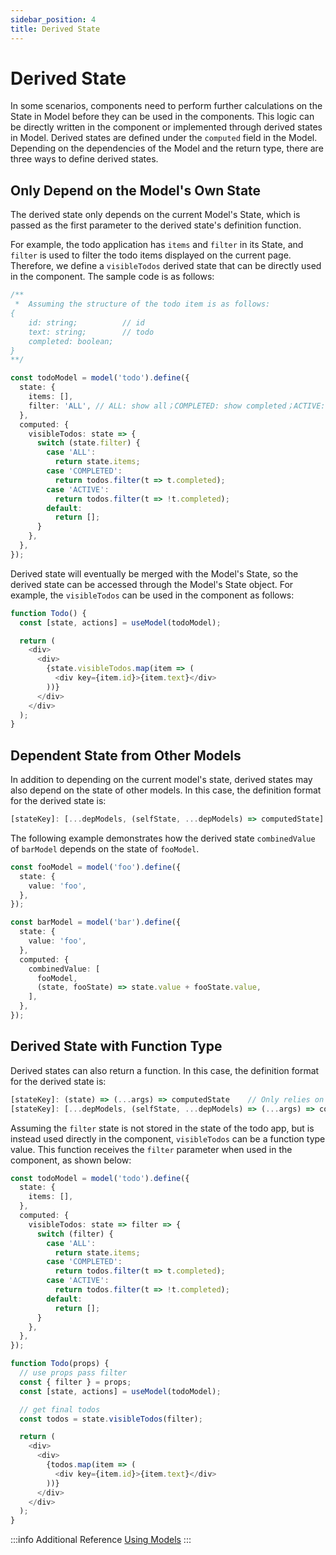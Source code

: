 ```yaml
---
sidebar_position: 4
title: Derived State
---
```


# Derived State

In some scenarios, components need to perform further calculations on the State in Model before they can be used in the components. This logic can be directly written in the component or implemented through derived states in Model. Derived states are defined under the `computed` field in the Model. Depending on the dependencies of the Model and the return type, there are three ways to define derived states.

## Only Depend on the Model's Own State

The derived state only depends on the current Model's State, which is passed as the first parameter to the derived state's definition function.

For example, the todo application has `items` and `filter` in its State, and `filter` is used to filter the todo items displayed on the current page. Therefore, we define a `visibleTodos` derived state that can be directly used in the component. The sample code is as follows:

```ts
/**
 *  Assuming the structure of the todo item is as follows:
{
    id: string;          // id
    text: string;        // todo
    completed: boolean;
}
**/

const todoModel = model('todo').define({
  state: {
    items: [],
    filter: 'ALL', // ALL: show all；COMPLETED: show completed；ACTIVE: show active
  },
  computed: {
    visibleTodos: state => {
      switch (state.filter) {
        case 'ALL':
          return state.items;
        case 'COMPLETED':
          return todos.filter(t => t.completed);
        case 'ACTIVE':
          return todos.filter(t => !t.completed);
        default:
          return [];
      }
    },
  },
});
```

Derived state will eventually be merged with the Model's State, so the derived state can be accessed through the Model's State object. For example, the `visibleTodos` can be used in the component as follows:

```ts
function Todo() {
  const [state, actions] = useModel(todoModel);

  return (
    <div>
      <div>
        {state.visibleTodos.map(item => (
          <div key={item.id}>{item.text}</div>
        ))}
      </div>
    </div>
  );
}
```

## Dependent State from Other Models

In addition to depending on the current model's state, derived states may also depend on the state of other models. In this case, the definition format for the derived state is:


```ts
[stateKey]: [...depModels, (selfState, ...depModels) => computedState]
```

The following example demonstrates how the derived state `combinedValue` of `barModel` depends on the state of `fooModel`.


```ts
const fooModel = model('foo').define({
  state: {
    value: 'foo',
  },
});

const barModel = model('bar').define({
  state: {
    value: 'foo',
  },
  computed: {
    combinedValue: [
      fooModel,
      (state, fooState) => state.value + fooState.value,
    ],
  },
});
```

## Derived State with Function Type

Derived states can also return a function. In this case, the definition format for the derived state is:

```ts
[stateKey]: (state) => (...args) => computedState    // Only relies on its own state
[stateKey]: [...depModels, (selfState, ...depModels) => (...args) => computedState]  // Relies on the state of other models
```

Assuming the `filter` state is not stored in the state of the todo app, but is instead used directly in the component, `visibleTodos` can be a function type value. This function receives the `filter` parameter when used in the component, as shown below:


```ts
const todoModel = model('todo').define({
  state: {
    items: [],
  },
  computed: {
    visibleTodos: state => filter => {
      switch (filter) {
        case 'ALL':
          return state.items;
        case 'COMPLETED':
          return todos.filter(t => t.completed);
        case 'ACTIVE':
          return todos.filter(t => !t.completed);
        default:
          return [];
      }
    },
  },
});

function Todo(props) {
  // use props pass filter
  const { filter } = props;
  const [state, actions] = useModel(todoModel);

  // get final todos
  const todos = state.visibleTodos(filter);

  return (
    <div>
      <div>
        {todos.map(item => (
          <div key={item.id}>{item.text}</div>
        ))}
      </div>
    </div>
  );
}
```

:::info Additional Reference
[Using Models](/guides/topic-detail/model/computed-state)
:::
